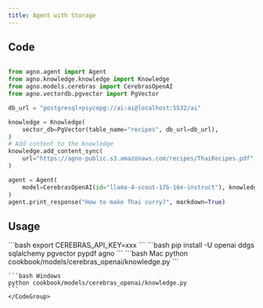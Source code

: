 ```yaml
---
title: Agent with Storage
---
```


## Code

```python cookbook/models/cerebras_openai/knowledge.py

from agno.agent import Agent
from agno.knowledge.knowledge import Knowledge
from agno.models.cerebras import CerebrasOpenAI
from agno.vectordb.pgvector import PgVector

db_url = "postgresql+psycopg://ai:ai@localhost:5532/ai"

knowledge = Knowledge(
    vector_db=PgVector(table_name="recipes", db_url=db_url),
)
# Add content to the knowledge
knowledge.add_content_sync(
    url="https://agno-public.s3.amazonaws.com/recipes/ThaiRecipes.pdf"
)

agent = Agent(
    model=CerebrasOpenAI(id="llama-4-scout-17b-16e-instruct"), knowledge=knowledge
)
agent.print_response("How to make Thai curry?", markdown=True)
```

## Usage

<Steps>
  <Snippet file="create-venv-step.mdx" />

  <Step title="Set your API key">
    ```bash
    export CEREBRAS_API_KEY=xxx
    ```
  </Step>

  <Step title="Install libraries">
    ```bash
    pip install -U openai ddgs sqlalchemy pgvector pypdf agno
    ```
  </Step>

  <Step title="Run Agent">
    <CodeGroup>
    ```bash Mac
    python cookbook/models/cerebras_openai/knowledge.py
    ```

    ```bash Windows
    python cookbook/models/cerebras_openai/knowledge.py
    ```
    </CodeGroup>
  </Step>
</Steps>